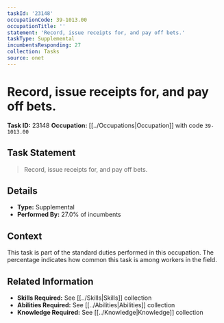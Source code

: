 ```yaml
---
taskId: '23148'
occupationCode: 39-1013.00
occupationTitle: ''
statement: 'Record, issue receipts for, and pay off bets.'
taskType: Supplemental
incumbentsResponding: 27
collection: Tasks
source: onet
---
```

# Record, issue receipts for, and pay off bets.

**Task ID:** 23148
**Occupation:** [[../Occupations|Occupation]] with code `39-1013.00`

## Task Statement

> Record, issue receipts for, and pay off bets.

## Details

- **Type:** Supplemental
- **Performed By:** 27.0% of incumbents

## Context

This task is part of the standard duties performed in this occupation. The percentage indicates how common this task is among workers in the field.

## Related Information

- **Skills Required:** See [[../Skills|Skills]] collection
- **Abilities Required:** See [[../Abilities|Abilities]] collection
- **Knowledge Required:** See [[../Knowledge|Knowledge]] collection
